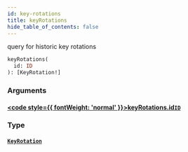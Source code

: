 ```yaml
---
id: key-rotations
title: keyRotations
hide_table_of_contents: false
---
```








query for historic key rotations

```graphql
keyRotations(
  id: ID
): [KeyRotation!]
```


### Arguments

#### [<code style={{ fontWeight: 'normal' }}>keyRotations.<b>id</b></code>](#)<Bullet />[`ID`](/docs/testnet/graphql/scalars/id) <Badge class="secondary" text="scalar"/>
> 
> 

### Type

#### [`KeyRotation`](/docs/testnet/graphql/objects/key-rotation) <Badge class="secondary" text="object"/>
> 
> 





